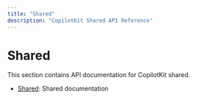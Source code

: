 ```yaml
---
title: "Shared"
description: "CopilotKit Shared API Reference"
---
```


# Shared

This section contains API documentation for CopilotKit shared.

- [Shared](/reference/shared/shared): Shared documentation
